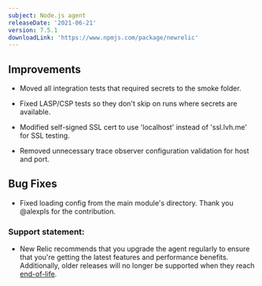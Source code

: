 ```yaml
---
subject: Node.js agent
releaseDate: '2021-06-21'
version: 7.5.1
downloadLink: 'https://www.npmjs.com/package/newrelic'
---
```


## Improvements

* Moved all integration tests that required secrets to the smoke folder.

* Fixed LASP/CSP tests so they don't skip on runs where secrets are available.

* Modified self-signed SSL cert to use 'localhost' instead of 'ssl.lvh.me' for SSL testing.

* Removed unnecessary trace observer configuration validation for host and port.

## Bug Fixes

* Fixed loading config from the main module's directory. Thank you @alexpls for the contribution.

### Support statement:

* New Relic recommends that you upgrade the agent regularly to ensure that you're getting the latest features and performance benefits. Additionally, older releases will no longer be supported when they reach [end-of-life](/docs/using-new-relic/cross-product-functions/install-configure/notification-changes-new-relic-saas-features-distributed-software).
